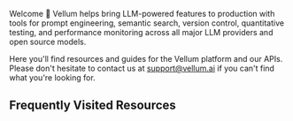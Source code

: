 Welcome 👋 Vellum helps bring LLM-powered features to production with tools for prompt engineering,
semantic search, version control, quantitative testing, and performance monitoring across
all major LLM providers and open source models.

Here you'll find resources and guides for the Vellum platform and our APIs. Please don't hesitate to contact
us at support@vellum.ai if you can't find what you're looking for.

## Frequently Visited Resources

<Cards>
  <Card
    title="Vellum API Reference"
    icon="fa-solid fa-code"
    href="/api-reference/introduction"
  />
  <Card
    title="Discord Server"
    icon="fa-brands fa-discord"
    href="https://discord.gg/6NqSBUxF78"
  />
</Cards>

<br />

<Cards>
  <Card
    title="Status Page"
    icon="fa-solid fa-signal"
    href="https://status.vellum.ai"
  />
  <Card
    title="Prompt Engineering Tips"
    icon="fa-solid fa-lightbulb"
    href="https://learnprompting.org"
  />
</Cards>
